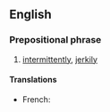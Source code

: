 ==English==

===Prepositional phrase===
{{en-PP|in [[fits and starts]]}}

# [[intermittently]], [[jerkily]]

====Translations====
{{trans-top}}
* French: {{t+|fr|par à-coups}}
{{trans-mid}}
{{trans-bottom}}